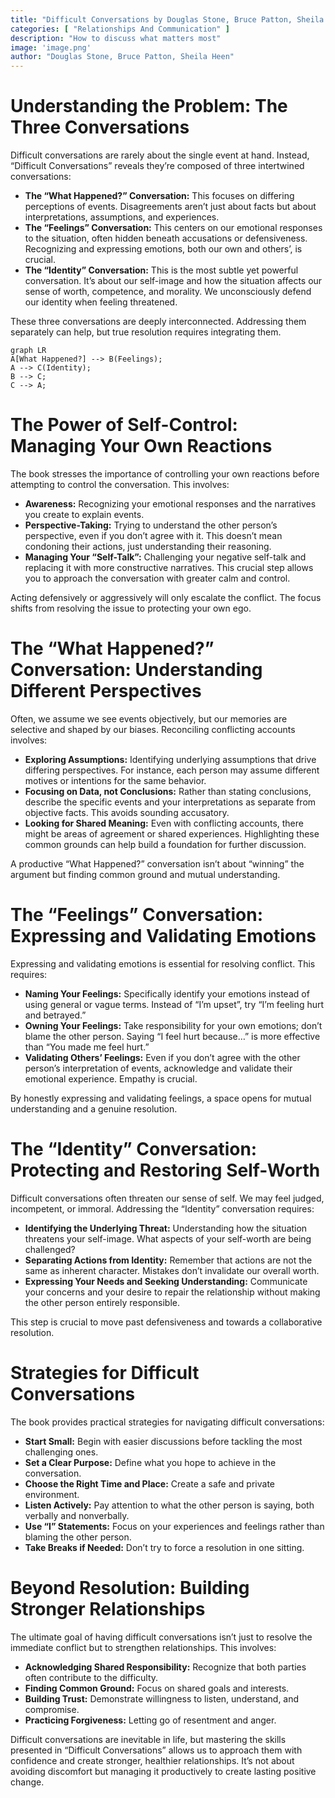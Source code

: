 ```yaml
---
title: "Difficult Conversations by Douglas Stone, Bruce Patton, Sheila Heen"
categories: [ "Relationships And Communication" ]
description: "How to discuss what matters most"
image: 'image.png'
author: "Douglas Stone, Bruce Patton, Sheila Heen"
---
```

# Understanding the Problem:  The Three Conversations

Difficult conversations are rarely about the single event at hand.  Instead, "Difficult Conversations" reveals they're composed of three intertwined conversations:

* **The "What Happened?" Conversation:** This focuses on differing perceptions of events. Disagreements aren't just about facts but about interpretations, assumptions, and experiences.
* **The "Feelings" Conversation:** This centers on our emotional responses to the situation, often hidden beneath accusations or defensiveness. Recognizing and expressing emotions, both our own and others', is crucial.
* **The "Identity" Conversation:** This is the most subtle yet powerful conversation. It's about our self-image and how the situation affects our sense of worth, competence, and morality.  We unconsciously defend our identity when feeling threatened.

These three conversations are deeply interconnected. Addressing them separately can help, but true resolution requires integrating them.

```mermaid
graph LR
A[What Happened?] --> B(Feelings);
A --> C(Identity);
B --> C;
C --> A;
```

#  The Power of Self-Control:  Managing Your Own Reactions

The book stresses the importance of controlling your own reactions before attempting to control the conversation. This involves:

* **Awareness:** Recognizing your emotional responses and the narratives you create to explain events.
* **Perspective-Taking:** Trying to understand the other person's perspective, even if you don't agree with it. This doesn't mean condoning their actions, just understanding their reasoning.
* **Managing Your "Self-Talk":**  Challenging your negative self-talk and replacing it with more constructive narratives.  This crucial step allows you to approach the conversation with greater calm and control.

Acting defensively or aggressively will only escalate the conflict.  The focus shifts from resolving the issue to protecting your own ego.

#  The "What Happened?" Conversation: Understanding Different Perspectives

Often, we assume we see events objectively, but our memories are selective and shaped by our biases. Reconciling conflicting accounts involves:

* **Exploring Assumptions:**  Identifying underlying assumptions that drive differing perspectives.  For instance, each person may assume different motives or intentions for the same behavior.
* **Focusing on Data, not Conclusions:**  Rather than stating conclusions, describe the specific events and your interpretations as separate from objective facts. This avoids sounding accusatory.
* **Looking for Shared Meaning:**   Even with conflicting accounts, there might be areas of agreement or shared experiences.  Highlighting these common grounds can help build a foundation for further discussion.

A productive "What Happened?" conversation isn't about "winning" the argument but finding common ground and mutual understanding.

#  The "Feelings" Conversation: Expressing and Validating Emotions

Expressing and validating emotions is essential for resolving conflict. This requires:

* **Naming Your Feelings:**  Specifically identify your emotions instead of using general or vague terms. Instead of "I'm upset", try "I'm feeling hurt and betrayed."
* **Owning Your Feelings:**  Take responsibility for your own emotions; don't blame the other person. Saying "I feel hurt because…" is more effective than "You made me feel hurt."
* **Validating Others' Feelings:**  Even if you don't agree with the other person's interpretation of events, acknowledge and validate their emotional experience.  Empathy is crucial.


By honestly expressing and validating feelings, a space opens for mutual understanding and a genuine resolution.

#  The "Identity" Conversation: Protecting and Restoring Self-Worth

Difficult conversations often threaten our sense of self. We may feel judged, incompetent, or immoral.  Addressing the "Identity" conversation requires:

* **Identifying the Underlying Threat:**  Understanding how the situation threatens your self-image. What aspects of your self-worth are being challenged?
* **Separating Actions from Identity:**  Remember that actions are not the same as inherent character. Mistakes don't invalidate our overall worth.
* **Expressing Your Needs and Seeking Understanding:**  Communicate your concerns and your desire to repair the relationship without making the other person entirely responsible.


This step is crucial to move past defensiveness and towards a collaborative resolution.

#  Strategies for Difficult Conversations

The book provides practical strategies for navigating difficult conversations:

* **Start Small:**  Begin with easier discussions before tackling the most challenging ones.
* **Set a Clear Purpose:**  Define what you hope to achieve in the conversation.
* **Choose the Right Time and Place:**  Create a safe and private environment.
* **Listen Actively:**  Pay attention to what the other person is saying, both verbally and nonverbally.
* **Use "I" Statements:**  Focus on your experiences and feelings rather than blaming the other person.
* **Take Breaks if Needed:**  Don't try to force a resolution in one sitting.


#  Beyond Resolution:  Building Stronger Relationships

The ultimate goal of having difficult conversations isn't just to resolve the immediate conflict but to strengthen relationships. This involves:

* **Acknowledging Shared Responsibility:**  Recognize that both parties often contribute to the difficulty.
* **Finding Common Ground:**  Focus on shared goals and interests.
* **Building Trust:**  Demonstrate willingness to listen, understand, and compromise.
* **Practicing Forgiveness:**  Letting go of resentment and anger.


Difficult conversations are inevitable in life, but mastering the skills presented in "Difficult Conversations" allows us to approach them with confidence and create stronger, healthier relationships.  It's not about avoiding discomfort but managing it productively to create lasting positive change.

